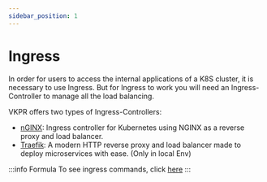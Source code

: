```yaml
---
sidebar_position: 1
---
```


# Ingress

In order for users to access the internal applications of a K8S cluster, it is necessary to use Ingress. But for Ingress to work you will need an Ingress-Controller to manage all the load balancing.

VKPR offers two types of Ingress-Controllers:

- [nGINX](https://github.com/kubernetes/ingress-nginx): Ingress controller for Kubernetes using NGINX as a reverse proxy and load balancer.
- [Traefik](https://doc.traefik.io/traefik/): A modern HTTP reverse proxy and load balancer made to deploy microservices with ease. (Only in local Env)

:::info Formula
To see ingress commands, click [here](/docs/commands/ingress/install)
:::
